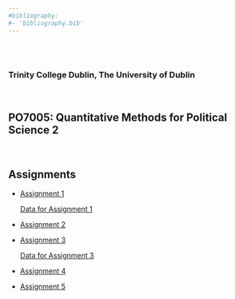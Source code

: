 ```yaml
---
#bibliography:
#- 'bibliography.bib'
---
```


<br>
<br>

### Trinity College Dublin, The University of Dublin

<br>

## **PO7005: Quantitative Methods for Political Science 2**

<br>

## \center Assignments


- [Assignment 1](PO7005/Assignments/HW1.pdf)

  [Data for Assignment 1](PO7005/Assignments/data.csv)
- [Assignment 2](PO7005/Assignments/HW2.pdf)
- [Assignment 3](PO7005/Assignments/HW3.pdf)
  
  [Data for Assignment 3](PO7005/Assignments/uswages.dta)
- [Assignment 4](PO7005/Assignments/HW4.pdf)
- [Assignment 5](PO7005/Assignments/HW5.pdf)


